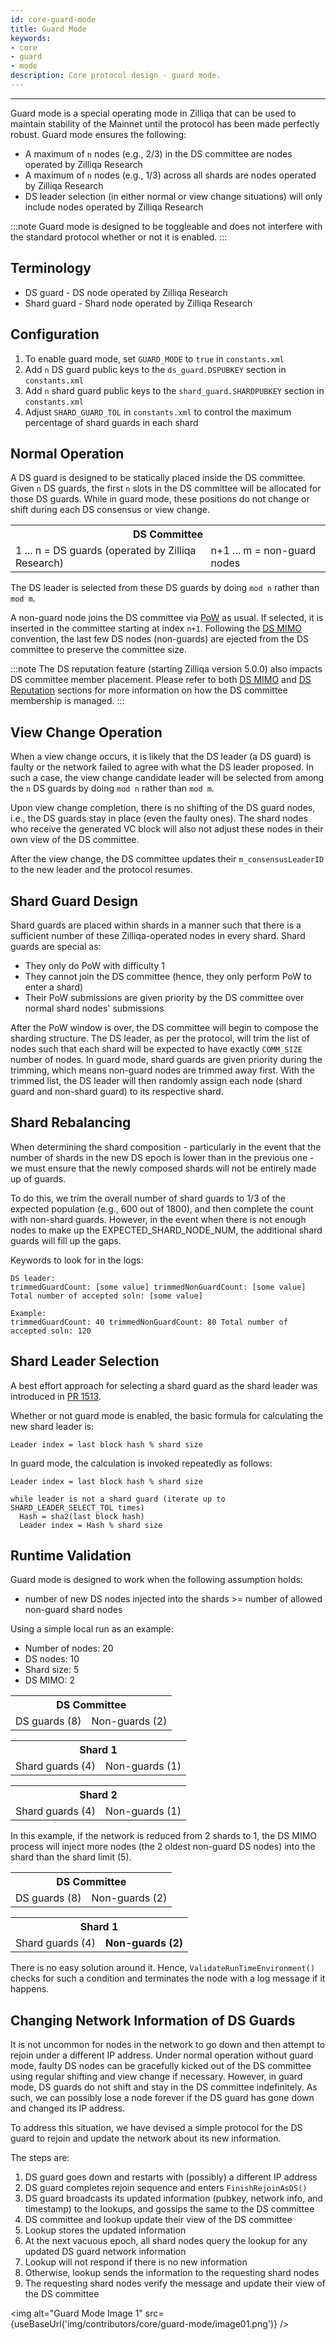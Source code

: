 ```yaml
---
id: core-guard-mode
title: Guard Mode
keywords: 
- core 
- guard 
- mode
description: Core protocol design - guard mode.
---
```

---

Guard mode is a special operating mode in Zilliqa that can be used to maintain stability of the Mainnet until the protocol has been made perfectly robust. Guard mode ensures the following:

- A maximum of `n` nodes (e.g., 2/3) in the DS committee are nodes operated by Zilliqa Research
- A maximum of `n` nodes (e.g., 1/3) across all shards are nodes operated by Zilliqa Research
- DS leader selection (in either normal or view change situations) will only include nodes operated by Zilliqa Research

:::note
Guard mode is designed to be toggleable and does not interfere with the standard protocol whether or not it is enabled.
:::

## Terminology

- DS guard - DS node operated by Zilliqa Research
- Shard guard - Shard node operated by Zilliqa Research

## Configuration

1. To enable guard mode, set `GUARD_MODE` to `true` in `constants.xml`
1. Add `n` DS guard public keys to the `ds_guard.DSPUBKEY` section in `constants.xml`
1. Add `n` shard guard public keys to the `shard_guard.SHARDPUBKEY` section in `constants.xml`
1. Adjust `SHARD_GUARD_TOL` in `constants.xml` to control the maximum percentage of shard guards in each shard

## Normal Operation

A DS guard is designed to be statically placed inside the DS committee. Given `n` DS guards, the first `n` slots in the DS committee will be allocated for those DS guards. While in guard mode, these positions do not change or shift during each DS consensus or view change.

<table>
  <tr>
    <th colspan="2">DS Committee</th>
  </tr>
  <tr>
    <td>1 ... n = DS guards (operated by Zilliqa Research)</td>
    <td>n+1 ... m = non-guard nodes</td>
  </tr>
</table>

The DS leader is selected from these DS guards by doing `mod n` rather than `mod m`.

A non-guard node joins the DS committee via [PoW](core-pow.md) as usual. If selected, it is inserted in the committee starting at index `n+1`. Following the [DS MIMO](core-ds-mimo.md) convention, the last few DS nodes (non-guards) are ejected from the DS committee to preserve the committee size.

:::note
The DS reputation feature (starting Zilliqa version 5.0.0) also impacts DS committee member placement. Please refer to both [DS MIMO](core-ds-mimo.md) and [DS Reputation](core-ds-reputation.md) sections for more information on how the DS committee membership is managed.
:::

## View Change Operation

When a view change occurs, it is likely that the DS leader (a DS guard) is faulty or the network failed to agree with what the DS leader proposed. In such a case, the view change candidate leader will be selected from among the `n` DS guards by doing `mod n` rather than `mod m`.

Upon view change completion, there is no shifting of the DS guard nodes, i.e., the DS guards stay in place (even the faulty ones). The shard nodes who receive the generated VC block will also not adjust these nodes in their own view of the DS committee.

After the view change, the DS committee updates their `m_consensusLeaderID` to the new leader and the protocol resumes.

## Shard Guard Design

Shard guards are placed within shards in a manner such that there is a sufficient number of these Zilliqa-operated nodes in every shard. Shard guards are special as:

- They only do PoW with difficulty 1
- They cannot join the DS committee (hence, they only perform PoW to enter a shard)
- Their PoW submissions are given priority by the DS committee over normal shard nodes' submissions

After the PoW window is over, the DS committee will begin to compose the sharding structure. The DS leader, as per the protocol, will trim the list of nodes such that each shard will be expected to have exactly `COMM_SIZE` number of nodes. In guard mode, shard guards are given priority during the trimming, which means non-guard nodes are trimmed away first. With the trimmed list, the DS leader will then randomly assign each node (shard guard and non-shard guard) to its respective shard.

## Shard Rebalancing

When determining the shard composition - particularly in the event that the number of shards in the new DS epoch is lower than in the previous one - we must ensure that the newly composed shards will not be entirely made up of guards.

To do this, we trim the overall number of shard guards to 1/3 of the expected population (e.g., 600 out of 1800), and then complete the count with non-shard guards. However, in the event when there is not enough nodes to make up the EXPECTED_SHARD_NODE_NUM, the additional shard guards will fill up the gaps.

Keywords to look for in the logs:

```console
DS leader:
trimmedGuardCount: [some value] trimmedNonGuardCount: [some value] Total number of accepted soln: [some value]

Example:
trimmedGuardCount: 40 trimmedNonGuardCount: 80 Total number of accepted soln: 120
```

## Shard Leader Selection

A best effort approach for selecting a shard guard as the shard leader was introduced in [PR 1513](https://github.com/Zilliqa/Zilliqa/pull/1513).

Whether or not guard mode is enabled, the basic formula for calculating the new shard leader is:

```console
Leader index = last block hash % shard size
```

In guard mode, the calculation is invoked repeatedly as follows:

```console
Leader index = last block hash % shard size

while leader is not a shard guard (iterate up to SHARD_LEADER_SELECT_TOL times)
  Hash = sha2(last block hash)
  Leader index = Hash % shard size
```

## Runtime Validation

Guard mode is designed to work when the following assumption holds:

- number of new DS nodes injected into the shards >= number of allowed non-guard shard nodes

Using a simple local run as an example:

- Number of nodes: 20
- DS nodes: 10
- Shard size: 5
- DS MIMO: 2

<table>
  <tr>
    <th colspan="2">DS Committee</th>
  </tr>
  <tr>
    <td>DS guards (8)</td>
    <td>Non-guards (2)</td>
  </tr>
</table>

<table>
  <tr>
    <th colspan="2">Shard 1</th>
  </tr>
  <tr>
    <td>Shard guards (4)</td>
    <td>Non-guards (1)</td>
  </tr>
</table>

<table>
  <tr>
    <th colspan="2">Shard 2</th>
  </tr>
  <tr>
    <td>Shard guards (4)</td>
    <td>Non-guards (1)</td>
  </tr>
</table>

In this example, if the network is reduced from 2 shards to 1, the DS MIMO process will inject more nodes (the 2 oldest non-guard DS nodes) into the shard than the shard limit (5).

<table>
  <tr>
    <th colspan="2">DS Committee</th>
  </tr>
  <tr>
    <td>DS guards (8)</td>
    <td>Non-guards (2)</td>
  </tr>
</table>

<table>
  <tr>
    <th colspan="2">Shard 1</th>
  </tr>
  <tr>
    <td>Shard guards (4)</td>
    <td><b>Non-guards (2)</b></td>
  </tr>
</table>

There is no easy solution around it. Hence, `ValidateRunTimeEnvironment()` checks for such a condition and terminates the node with a log message if it happens.

## Changing Network Information of DS Guards

It is not uncommon for nodes in the network to go down and then attempt to rejoin under a different IP address. Under normal operation without guard mode, faulty DS nodes can be gracefully kicked out of the DS committee using regular shifting and view change if necessary. However, in guard mode, DS guards do not shift and stay in the DS committee indefinitely. As such, we can possibly lose a node forever if the DS guard has gone down and changed its IP address.

To address this situation, we have devised a simple protocol for the DS guard to rejoin and update the network about its new information.

The steps are:

1. DS guard goes down and restarts with (possibly) a different IP address
1. DS guard completes rejoin sequence and enters `FinishRejoinAsDS()`
1. DS guard broadcasts its updated information (pubkey, network info, and timestamp) to the lookups, and gossips the same to the DS committee
1. DS committee and lookup update their view of the DS committee
1. Lookup stores the updated information
1. At the next vacuous epoch, all shard nodes query the lookup for any updated DS guard network information
1. Lookup will not respond if there is no new information
1. Otherwise, lookup sends the information to the requesting shard nodes
1. The requesting shard nodes verify the message and update their view of the DS committee

<img alt="Guard Mode Image 1" src={useBaseUrl('img/contributors/core/guard-mode/image01.png')} />